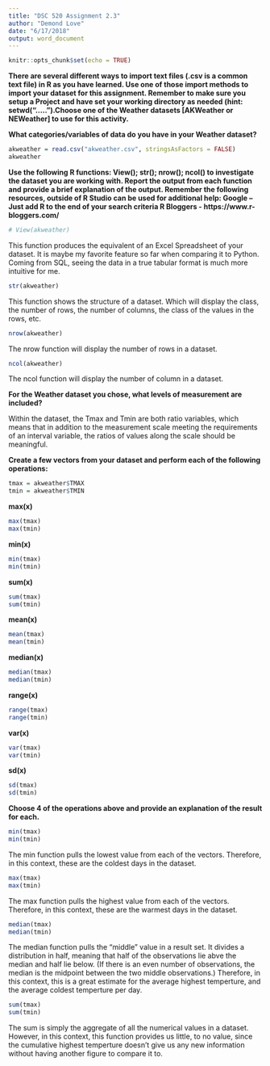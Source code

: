 ```yaml
---
title: "DSC 520 Assignment 2.3"
author: "Demond Love"
date: "6/17/2018"
output: word_document
---
```


```r
knitr::opts_chunk$set(echo = TRUE)
```

**There are several different ways to import text files (.csv is a common text file) in R as you have learned. Use one of those import methods to import your dataset for this assignment. Remember to make sure you setup a Project and have set your working directory as needed (hint: setwd(“…..”).Choose one of the Weather datasets [AKWeather or NEWeather] to use for this activity.**

**What categories/variables of data do you have in your Weather dataset?**
```r
akweather = read.csv("akweather.csv", stringsAsFactors = FALSE)
akweather
```

**Use the following R functions: View(); str(); nrow(); ncol() to investigate the dataset you are working with. Report the output from each function and provide a brief explanation of the output. Remember the following resources, outside of R Studio can be used for additional help: Google – Just add R to the end of your search criteria R Bloggers - https://www.r-bloggers.com/**
```r
# View(akweather)
```
This function produces the equivalent of an Excel Spreadsheet of your dataset. It is maybe my favorite feature so far when comparing it to Python. Coming from SQL, seeing the data in a true tabular format is much more intuitive for me.
```r
str(akweather)
```
This function shows the structure of a dataset. Which will display the class, the number of rows, the number of columns, the class of the values in the rows, etc.

```r
nrow(akweather)
```
The nrow function will display the number of rows in a dataset.

```r
ncol(akweather)
```
The ncol function will display the number of column in a dataset.

**For the Weather dataset you chose, what levels of measurement are included?**

Within the dataset, the Tmax and Tmin are both ratio variables, which means that in addition to the measurement scale meeting the requirements of an interval variable, the ratios of values along the scale should be meaningful.

**Create a few vectors from your dataset and perform each of the following operations:**
```r
tmax = akweather$TMAX
tmin = akweather$TMIN
```

**max(x)**
```r
max(tmax)
max(tmin)
```
**min(x)**
```r
min(tmax)
min(tmin)
```
**sum(x)**
```r
sum(tmax)
sum(tmin)
```
**mean(x)**
```r
mean(tmax)
mean(tmin)
```
**median(x)**
```r
median(tmax)
median(tmin)
```
**range(x)**
```r
range(tmax)
range(tmin)
```
**var(x)**
```r
var(tmax)
var(tmin)
```
**sd(x)**
```r
sd(tmax)
sd(tmin)
```

**Choose 4 of the operations above and provide an explanation of the result for each.**
```r
min(tmax)
min(tmin)
```
The min function pulls the lowest value from each of the vectors. Therefore, in this context, these are the coldest days in the dataset.

```r
max(tmax)
max(tmin)
```
The max function pulls the highest value from each of the vectors. Therefore, in this context, these are the warmest days in the dataset.

```r
median(tmax)
median(tmin)
```
The median function pulls the "middle" value in a result set. It divides a distribution in half, meaning that half of the observations lie abve the median and half lie below. (If there is an even number of observations, the median is the midpoint between the two middle observations.) Therefore, in this context, this is a great estimate for the average highest temperture, and the average coldest temperture per day.

```r
sum(tmax)
sum(tmin)
```
The sum is simply the aggregate of all the numerical values in a dataset. However, in this context, this function provides us little, to no value, since the cumulative highest temperture doesn't give us any new information without having another figure to compare it to. 
